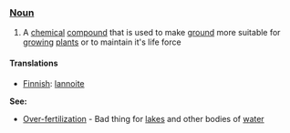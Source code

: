 === [[Noun]] ===

#A [[chemical]] [[compound]] that is used to make [[ground]] more suitable for [[grow]]ing [[plant]]s or to maintain it's life force

==== Translations ====

*[[Finnish]]: [[lannoite]]


'''See:'''
*[[Over-fertilization]] - Bad thing for [[lakes]] and other bodies of [[water]]